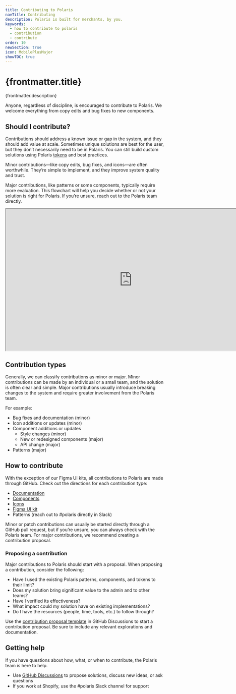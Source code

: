 ```yaml
---
title: Contributing to Polaris
navTitle: Contributing
description: Polaris is built for merchants, by you.
keywords:
  - how to contribute to polaris
  - contribution
  - contribute
order: 10
newSection: true
icon: MobilePlusMajor
showTOC: true
---
```


# {frontmatter.title}

<Lede>{frontmatter.description}</Lede>

Anyone, regardless of discipline, is encouraged to contribute to Polaris. We welcome everything from copy edits and bug fixes to new components.

## Should I contribute?

Contributions should address a known issue or gap in the system, and they should add value at scale. Sometimes unique solutions are best for the user, but they don’t necessarily need to be in Polaris. You can still build custom solutions using Polaris [tokens](/tokens) and best practices.

Minor contributions—like copy edits, bug fixes, and icons—are often worthwhile. They’re simple to implement, and they improve system quality and trust.

Major contributions, like patterns or some components, typically require more evaluation. This flowchart will help you decide whether or not your solution is right for Polaris. If you’re unsure, reach out to the Polaris team directly.

<iframe
  style={{border: '1px solid rgba(0, 0, 0, 0.1)'}}
  width="800"
  height="450"
  src="https://www.figma.com/embed?embed_host=share&url=https%3A%2F%2Fwww.figma.com%2Ffile%2FAJNvON5VAAG5vZAnX6iuVJ%2FShould-I-contribute-to-Polaris%253F%3Fnode-id%3D0%253A1%26t%3DsSVh7oVMUM9KXOnB-1"
  allowFullScreen
></iframe>

## Contribution types

Generally, we can classify contributions as minor or major. Minor contributions can be made by an individual or a small team, and the solution is often clear and simple. Major contributions usually introduce breaking changes to the system and require greater involvement from the Polaris team.

For example:

- Bug fixes and documentation (minor)
- Icon additions or updates (minor)
- Component additions or updates
  - Style changes (minor)
  - New or redesigned components (major)
  - API change (major)
- Patterns (major)

## How to contribute

With the exception of our Figma UI kits, all contributions to Polaris are made through GitHub. Check out the directions for each contribution type:

- [Documentation](/contributing/documentation)
- [Components](/contributing/components)
- [Icons](/contributing/icons)
- [Figma UI kit](/contributing/figma-ui-kit)
- Patterns (reach out to #polaris directly in Slack)

Minor or patch contributions can usually be started directly through a GitHub pull request, but if you’re unsure, you can always check with the Polaris team. For major contributions, we recommend creating a contribution proposal.

### Proposing a contribution

Major contributions to Polaris should start with a proposal. When proposing a contribution, consider the following:

- Have I used the existing Polaris patterns, components, and tokens to their limit?
- Does my solution bring significant value to the admin and to other teams?
- Have I verified its effectiveness?
- What impact could my solution have on existing implementations?
- Do I have the resources (people, time, tools, etc.) to follow through?

Use the [contribution proposal template](https://github.com/Shopify/polaris/discussions/new?category=contribution-proposals) in GitHub Discussions to start a contribution proposal. Be sure to include any relevant explorations and documentation.

## Getting help

If you have questions about how, what, or when to contribute, the Polaris team is here to help.

- Use [GitHub Discussions](https://github.com/Shopify/polaris/discussions) to propose solutions, discuss new ideas, or ask questions
- If you work at Shopify, use the #polaris Slack channel for support
